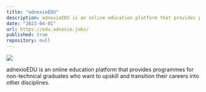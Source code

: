 ```yaml
---
title: "adnexioEDU"
description: adnexioEDU is an online education platform that provides programmes for non-technical graduates who want to upskill and transition their careers into other disciplines.
date: "2023-04-01"
url: https://edu.adnexio.jobs/
published: true
repository: null
---
```



![](/adnexioedu.png)

adnexioEDU is an online education platform that provides programmes for non-technical graduates who want to upskill and transition their careers into other disciplines.